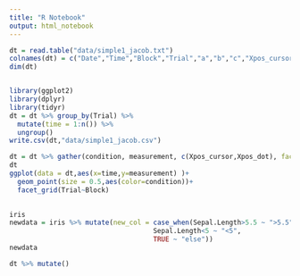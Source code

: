```yaml
---
title: "R Notebook"
output: html_notebook
---
```


```r
dt = read.table("data/simple1_jacob.txt")
colnames(dt) = c("Date","Time","Block","Trial","a","b","c","Xpos_cursor","Ypos_cursor","Xpos_dot","Ypos_dot")
dim(dt)


library(ggplot2)
library(dplyr)
library(tidyr)
dt = dt %>% group_by(Trial) %>%
  mutate(time = 1:n()) %>%
  ungroup()
write.csv(dt,"data/simple1_jacob.csv")

dt = dt %>% gather(condition, measurement, c(Xpos_cursor,Xpos_dot), factor_key=TRUE) 
dt
ggplot(data = dt,aes(x=time,y=measurement) )+
  geom_point(size = 0.5,aes(color=condition))+
  facet_grid(Trial~Block)
 
```

```r
iris
newdata = iris %>% mutate(new_col = case_when(Sepal.Length>5.5 ~ ">5.5",
                                    Sepal.Length<5 ~ "<5",
                                    TRUE ~ "else"))
newdata
```

```r
dt %>% mutate()
```

